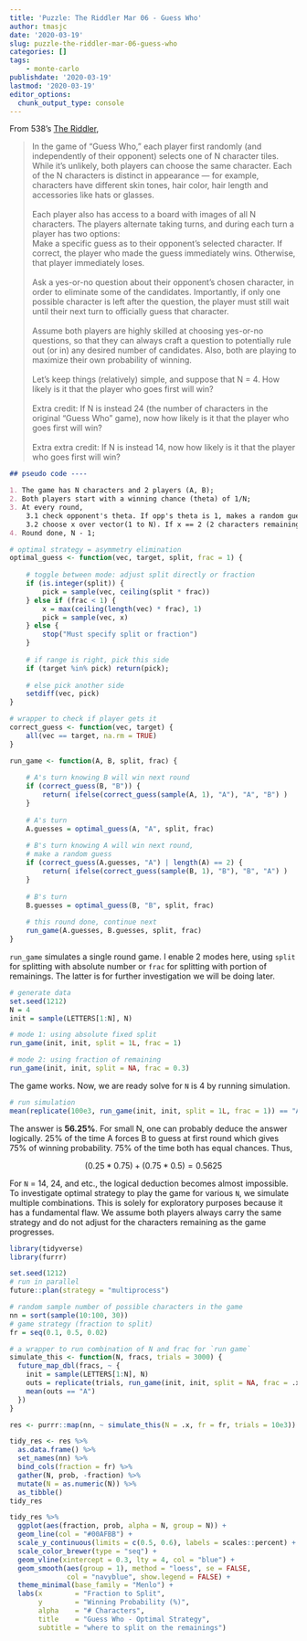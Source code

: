```yaml
---
title: 'Puzzle: The Riddler Mar 06 - Guess Who'
author: tmasjc
date: '2020-03-19'
slug: puzzle-the-riddler-mar-06-guess-who
categories: []
tags: 
    - monte-carlo
publishdate: '2020-03-19'
lastmod: '2020-03-19'
editor_options: 
  chunk_output_type: console
---
```


From 538's [The Riddler](https://fivethirtyeight.com/features/how-good-are-you-at-guess-who/),

> In the game of “Guess Who,” each player first randomly (and independently of their opponent) selects one of N character tiles. While it’s unlikely, both players can choose the same character. Each of the N characters is distinct in appearance — for example, characters have different skin tones, hair color, hair length and accessories like hats or glasses. </br></br>
Each player also has access to a board with images of all N characters. The players alternate taking turns, and during each turn a player has two options:</br>
Make a specific guess as to their opponent’s selected character. If correct, the player who made the guess immediately wins. Otherwise, that player immediately loses.</br></br>
Ask a yes-or-no question about their opponent’s chosen character, in order to eliminate some of the candidates. Importantly, if only one possible character is left after the question, the player must still wait until their next turn to officially guess that character.</br></br>
Assume both players are highly skilled at choosing yes-or-no questions, so that they can always craft a question to potentially rule out (or in) any desired number of candidates. Also, both are playing to maximize their own probability of winning.</br></br>
Let’s keep things (relatively) simple, and suppose that N = 4. How likely is it that the player who goes first will win?</br></br>
Extra credit: If N is instead 24 (the number of characters in the original “Guess Who” game), now how likely is it that the player who goes first will win?</br></br>
Extra extra credit: If N is instead 14, now how likely is it that the player who goes first will win?

```md
## pseudo code ---- 

1. The game has N characters and 2 players (A, B);
2. Both players start with a winning chance (theta) of 1/N;
3. At every round, 
    3.1 check opponent's theta. If opp's theta is 1, makes a random guess, else do,
    3.2 choose x over vector(1 to N). If x == 2 (2 characters remaining), theta => 1, else nothing;
4. Round done, N - 1;
```

```r
# optimal strategy = asymmetry elimination
optimal_guess <- function(vec, target, split, frac = 1) {
    
    # toggle between mode: adjust split directly or fraction
    if (is.integer(split)) {
        pick = sample(vec, ceiling(split * frac))
    } else if (frac < 1) {
        x = max(ceiling(length(vec) * frac), 1)
        pick = sample(vec, x)
    } else {
        stop("Must specify split or fraction")
    }
    
    # if range is right, pick this side
    if (target %in% pick) return(pick);
    
    # else pick another side
    setdiff(vec, pick)
}

# wrapper to check if player gets it
correct_guess <- function(vec, target) {
    all(vec == target, na.rm = TRUE)
}

run_game <- function(A, B, split, frac) {
  
    # A's turn knowing B will win next round
    if (correct_guess(B, "B")) {
        return( ifelse(correct_guess(sample(A, 1), "A"), "A", "B") )
    }
    
    # A's turn
    A.guesses = optimal_guess(A, "A", split, frac)
    
    # B's turn knowing A will win next round,
    # make a random guess
    if (correct_guess(A.guesses, "A") | length(A) == 2) {
        return( ifelse(correct_guess(sample(B, 1), "B"), "B", "A") )
    }
    
    # B's turn 
    B.guesses = optimal_guess(B, "B", split, frac)
    
    # this round done, continue next
    run_game(A.guesses, B.guesses, split, frac)
}
```

`run_game` simulates a single round game. I enable 2 modes here, using `split` for splitting with absolute number or `frac` for splitting with portion of remainings. The latter is for further investigation we will be doing later.

```r
# generate data
set.seed(1212)
N = 4
init = sample(LETTERS[1:N], N)

# mode 1: using absolute fixed split
run_game(init, init, split = 1L, frac = 1)

# mode 2: using fraction of remaining
run_game(init, init, split = NA, frac = 0.3)
```

The game works. Now, we are ready solve for `N` is 4 by running simulation.

```r
# run simulation
mean(replicate(100e3, run_game(init, init, split = 1L, frac = 1)) == "A")
```

The answer is **56.25%**. For small N, one can probably deduce the answer logically. 25% of the time A forces B to guess at first round which gives 75% of winning probability. 75% of the time both has equal chances. Thus, 

$$ (0.25 * 0.75) + (0.75 * 0.5) = 0.5625 $$

For `N` = 14, 24, and etc., the logical deduction becomes almost impossible. To investigate optimal strategy to play the game for various `N`, we simulate multiple combinations. This is solely for exploratory purposes because it has a fundamental flaw. We assume both players always carry the same strategy and do not adjust for the characters remaining as the game progresses. 

```r
library(tidyverse)
library(furrr)

set.seed(1212)
# run in parallel
future::plan(strategy = "multiprocess")

# random sample number of possible characters in the game
nn = sort(sample(10:100, 30))
# game strategy (fraction to split)
fr = seq(0.1, 0.5, 0.02)

# a wrapper to run combination of N and frac for `run game` 
simulate_this <- function(N, fracs, trials = 3000) {
  future_map_dbl(fracs, ~ {
    init = sample(LETTERS[1:N], N)
    outs = replicate(trials, run_game(init, init, split = NA, frac = .x))
    mean(outs == "A")
  })
}
```

```r
res <- purrr::map(nn, ~ simulate_this(N = .x, fr = fr, trials = 10e3))
```

```r
tidy_res <- res %>% 
  as.data.frame() %>% 
  set_names(nn) %>% 
  bind_cols(fraction = fr) %>% 
  gather(N, prob, -fraction) %>% 
  mutate(N = as.numeric(N)) %>% 
  as_tibble()
tidy_res
```


```r
tidy_res %>% 
  ggplot(aes(fraction, prob, alpha = N, group = N)) + 
  geom_line(col = "#00AFBB") + 
  scale_y_continuous(limits = c(0.5, 0.6), labels = scales::percent) +
  scale_color_brewer(type = "seq") +
  geom_vline(xintercept = 0.3, lty = 4, col = "blue") +
  geom_smooth(aes(group = 1), method = "loess", se = FALSE,
              col = "navyblue", show.legend = FALSE) +
  theme_minimal(base_family = "Menlo") + 
  labs(x        = "Fraction to Split", 
       y        = "Winning Probability (%)", 
       alpha    = "# Characters",
       title    = "Guess Who - Optimal Strategy",
       subtitle = "where to split on the remainings")
```




